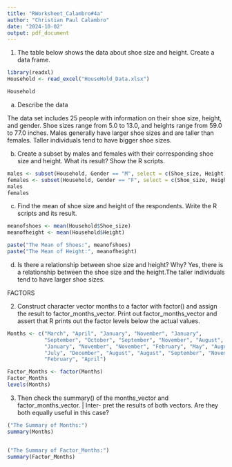 ```yaml
---
title: "RWorksheet_Calambro#4a"
author: "Christian Paul Calambro"
date: "2024-10-02"
output: pdf_document
---
```


1. The table below shows the data about shoe size and height. Create a data frame.
```r
library(readxl)
Household <- read_excel("HouseHold_Data.xlsx")

Household
```

a. Describe the data

The data set includes 25 people with information on their shoe size, height, and gender. Shoe sizes range from 5.0 to 13.0, and heights range from 59.0 to 77.0 inches. Males generally have larger shoe sizes and are taller than females. Taller individuals tend to have bigger shoe sizes.



b. Create a subset by males and females with their corresponding shoe size and height.
What its result? Show the R scripts.
```r
males <- subset(Household, Gender == "M", select = c(Shoe_size, Height))
females <- subset(Household, Gender == "F", select = c(Shoe_size, Height))
males
females
```




c. Find the mean of shoe size and height of the respondents. Write the R scripts and its
result.
```r
meanofshoes <- mean(Household$Shoe_size)
meanofheight <- mean(Household$Height)

paste("The Mean of Shoes:", meanofshoes)
paste("The Mean of Height:", meanofheight)
```


d. Is there a relationship between shoe size and height? Why?
Yes, there is a relationship between the shoe size and the height.The taller individuals tend to have larger shoe sizes.



FACTORS

2. Construct character vector months to a factor with factor() and assign the result to
factor_months_vector. Print out factor_months_vector and assert that R prints out
the factor levels below the actual values.
```r
Months <- c("March", "April", "January", "November", "January",
            "September", "October", "September", "November", "August",
            "January", "November", "November", "February", "May", "August",
            "July", "December", "August", "August", "September", "November", 
            "February", "April")

Factor_Months <- factor(Months)
Factor_Months
levels(Months)
```


3. Then check the summary() of the months_vector and factor_months_vector. | Inter-
pret the results of both vectors. Are they both equally useful in this case?
```r
("The Summary of Months:")
summary(Months)


("The Summary of Factor_Months:")
summary(Factor_Months)
```












